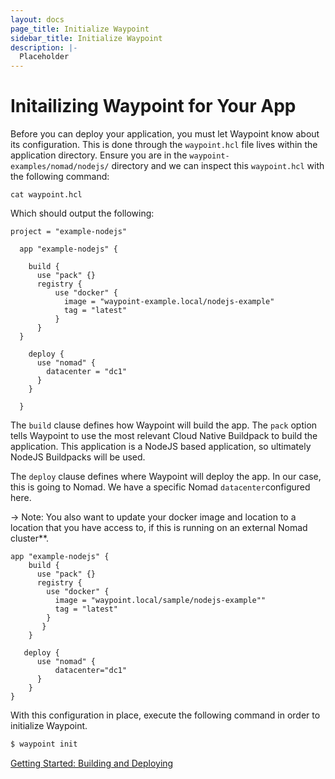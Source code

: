 ```yaml
---
layout: docs
page_title: Initialize Waypoint
sidebar_title: Initialize Waypoint
description: |-
  Placeholder
---
```


# Initailizing Waypoint for Your App

Before you can deploy your application, you must let Waypoint know about its configuration. This is done through the `waypoint.hcl`
file lives within the application directory. Ensure you are in the `waypoint-examples/nomad/nodejs/` directory and we can inspect this
`waypoint.hcl` with the following command:

```
cat waypoint.hcl
```

Which should output the following:

```shell
project = "example-nodejs"

  app "example-nodejs" {

    build {
      use "pack" {}
      registry {
          use "docker" {
            image = "waypoint-example.local/nodejs-example"
            tag = "latest"
          }
      }
  }

    deploy {
      use "nomad" {
        datacenter = "dc1"
      }
    }

  }
```

The `build` clause defines how Waypoint will build the app. The `pack` option tells Waypoint to use the most relevant Cloud Native
Buildpack to build the application. This application is a NodeJS based application, so ultimately NodeJS Buildpacks will be used.

The `deploy` clause defines where Waypoint will deploy the app. In our case, this is going to Nomad. We have a specific Nomad
`datacenter`configured here.

-> Note: You also want to update your docker image and location to a location that you have access to, if this is running on an external Nomad cluster\*\*.

```shell
app "example-nodejs" {
    build {
      use "pack" {}
      registry {
        use "docker" {
          image = "waypoint.local/sample/nodejs-example""
          tag = "latest"
        }
       }
    }

   deploy {
      use "nomad" {
          datacenter="dc1"
      }
    }
}
```

With this configuration in place, execute the following command in order to initialize Waypoint.

```bash
$ waypoint init
```

[Getting Started: Building and Deploying](/docs/getting-started/nomad-example-app/deploy-app)
